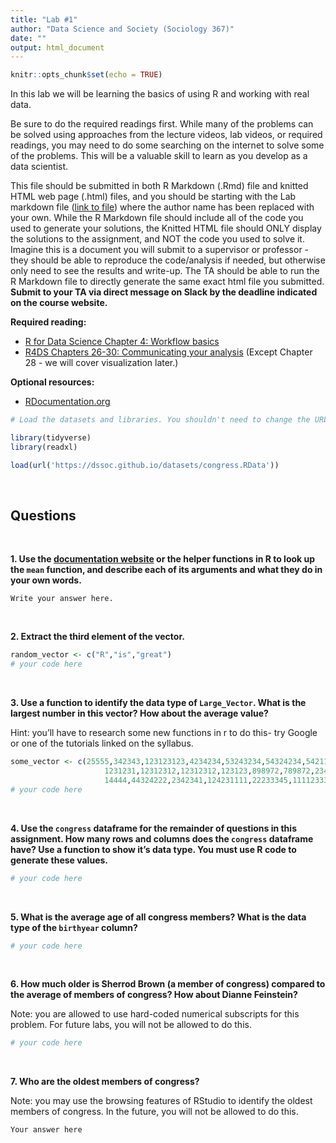 ```yaml
---
title: "Lab #1"
author: "Data Science and Society (Sociology 367)"
date: ""
output: html_document
---
```


```r
knitr::opts_chunk$set(echo = TRUE)
```

In this lab we will be learning the basics of using R and working with real data.

Be sure to do the required readings first. While many of the problems can be solved using approaches from the lecture videos, lab videos, or required readings, you may need to do some searching on the internet to solve some of the problems. This will be a valuable skill to learn as you develop as a data scientist.

This file should be submitted in both R Markdown (.Rmd) file and knitted HTML web page (.html) files, and you should be starting with the Lab markdown file ([link to file](/assignments/Lab_1.Rmd)) where the author name has been replaced with your own. While the R Markdown file should include all of the code you used to generate your solutions, the Knitted HTML file should ONLY display the solutions to the assignment, and NOT the code you used to solve it. Imagine this is a document you will submit to a supervisor or professor - they should be able to reproduce the code/analysis if needed, but otherwise only need to see the results and write-up. The TA should be able to run the R Markdown file to directly generate the same exact html file you submitted. **Submit to your TA via direct message on Slack by the deadline indicated on the course website.**



**Required reading:** 

* [R for Data Science Chapter 4: Workflow basics](https://r4ds.had.co.nz/workflow-basics.html)
* [R4DS Chapters 26-30: Communicating your analysis](https://r4ds.had.co.nz/communicate-intro.html) (Except Chapter 28 - we will cover visualization later.)


**Optional resources:**

* [RDocumentation.org]([documentation website](https://www.rdocumentation.org/))



```r
# Load the datasets and libraries. You shouldn't need to change the URL in the `load` function.

library(tidyverse)
library(readxl)

load(url('https://dssoc.github.io/datasets/congress.RData'))
```
<br/>


## Questions

<br>



**1. Use the [documentation website](https://www.rdocumentation.org/) or the helper functions in R to look up the `mean` function, and describe each of its arguments and what they do in your own words.**
```
Write your answer here.
```
<br>


**2. Extract the third element of the vector.**
```r
random_vector <- c("R","is","great")
# your code here
```
<br>

**3. Use a function to identify the data type of `Large_Vector`. What is the largest number in this vector? How about the average value?**

Hint: you'll have to research some new functions in r to do this- try Google or one of the tutorials linked on the syllabus.
```r
some_vector <- c(25555,342343,123123123,4234234,53243234,54324234,5421111,12312312,111231,
                     1231231,12312312,12312312,123123,898972,789872,2343,23423423,2343221,23423,
                     14444,44324222,2342341,124231111,22233345,1111233333,1231231,1231231)
# your code here
```
<br>


**4. Use the `congress` dataframe for the remainder of questions in this assignment. How many rows and columns does the `congress` dataframe have? Use a function to show it's data type. You must use R code to generate these values.**

```r
# your code here
```
<br>


**5. What is the average age of all congress members? What is the data type of the `birthyear` column?**

```r
# your code here
```
<br>


**6. How much older is Sherrod Brown (a member of congress) compared to the average of members of congress? How about Dianne Feinstein?**

Note: you are allowed to use hard-coded numerical subscripts for this problem. For future labs, you will not be allowed to do this.

```r
# your code here
```
<br>

**7. Who are the oldest members of congress?**

Note: you may use the browsing features of RStudio to identify the oldest members of congress. In the future, you will not be allowed to do this.
```
Your answer here
```
<br>
